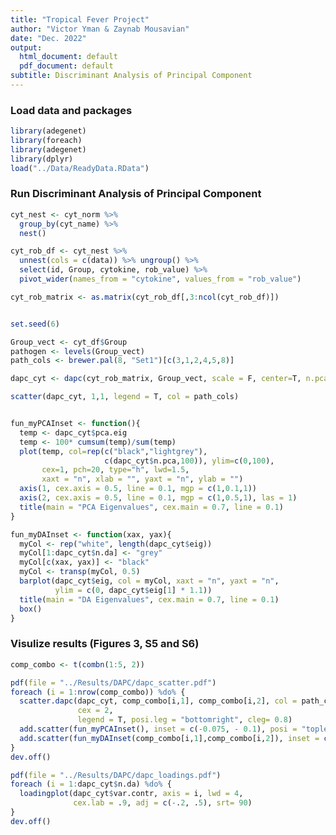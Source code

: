 ```yaml
---
title: "Tropical Fever Project"
author: "Victor Yman & Zaynab Mousavian"
date: "Dec. 2022"
output:
  html_document: default
  pdf_document: default
subtitle: Discriminant Analysis of Principal Component
---
```


### Load data and packages

```r
library(adegenet)
library(foreach)
library(adegenet)
library(dplyr)
load("../Data/ReadyData.RData")
```

### Run Discriminant Analysis of Principal Component

```r
cyt_nest <- cyt_norm %>%
  group_by(cyt_name) %>%
  nest()

cyt_rob_df <- cyt_nest %>%
  unnest(cols = c(data)) %>% ungroup() %>%
  select(id, Group, cytokine, rob_value) %>%
  pivot_wider(names_from = "cytokine", values_from = "rob_value")

cyt_rob_matrix <- as.matrix(cyt_rob_df[,3:ncol(cyt_rob_df)])


set.seed(6)

Group_vect <- cyt_df$Group
pathogen <- levels(Group_vect)
path_cols <- brewer.pal(8, "Set1")[c(3,1,2,4,5,8)]

dapc_cyt <- dapc(cyt_rob_matrix, Group_vect, scale = F, center=T, n.pca = 26, n.da = 5)

scatter(dapc_cyt, 1,1, legend = T, col = path_cols)


fun_myPCAInset <- function(){
  temp <- dapc_cyt$pca.eig
  temp <- 100* cumsum(temp)/sum(temp)
  plot(temp, col=rep(c("black","lightgrey"),
                     c(dapc_cyt$n.pca,100)), ylim=c(0,100),
       cex=1, pch=20, type="h", lwd=1.5, 
       xaxt = "n", xlab = "", yaxt = "n", ylab = "")
  axis(1, cex.axis = 0.5, line = 0.1, mgp = c(1,0.1,1))
  axis(2, cex.axis = 0.5, line = 0.1, mgp = c(1,0.5,1), las = 1)
  title(main = "PCA Eigenvalues", cex.main = 0.7, line = 0.1)
}

fun_myDAInset <- function(xax, yax){
  myCol <- rep("white", length(dapc_cyt$eig)) 
  myCol[1:dapc_cyt$n.da] <- "grey"
  myCol[c(xax, yax)] <- "black"
  myCol <- transp(myCol, 0.5)
  barplot(dapc_cyt$eig, col = myCol, xaxt = "n", yaxt = "n", 
          ylim = c(0, dapc_cyt$eig[1] * 1.1))
  title(main = "DA Eigenvalues", cex.main = 0.7, line = 0.1)
  box()
}
```

### Visulize results (Figures 3, S5 and S6)

```r
comp_combo <- t(combn(1:5, 2))

pdf(file = "../Results/DAPC/dapc_scatter.pdf")
foreach (i = 1:nrow(comp_combo)) %do% {
  scatter.dapc(dapc_cyt, comp_combo[i,1], comp_combo[i,2], col = path_cols, scree.pca = F, scree.da = F, clabel = F,
               cex = 2, 
               legend = T, posi.leg = "bottomright", cleg= 0.8)
  add.scatter(fun_myPCAInset(), inset = c(-0.075, - 0.1), posi = "topleft", ratio = 0.15)
  add.scatter(fun_myDAInset(comp_combo[i,1],comp_combo[i,2]), inset = c(-0.05, - 0.1), posi = "topright", ratio = 0.15)
}
dev.off()

pdf(file = "../Results/DAPC/dapc_loadings.pdf")
foreach (i = 1:dapc_cyt$n.da) %do% {
  loadingplot(dapc_cyt$var.contr, axis = i, lwd = 4,
              cex.lab = .9, adj = c(-.2, .5), srt= 90)
}
dev.off()
```

